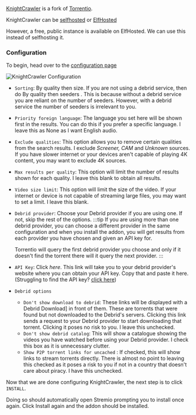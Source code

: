 
<AddonLinks id="knightcrawler" manifest="https://knightcrawler.elfhosted.com/manifest.json" configurable={true} configurationRequired={false} source="https://github.com/knightcrawler-stremio/knightcrawler"/> 

[KnightCrawler](https://github.com/knightcrawler-stremio/knightcrawler) is a fork of [Torrentio](addons?addon=torrentio).

KnightCrawler can be [selfhosted](https://github.com/knightcrawler-stremio/knightcrawler?tab=readme-ov-file#using) or [ElfHosted](https://elfhosted.com/apps/torrentio/)

However, a free, public instance is available on ElfHosted. We can use this instead of selfhosting it.

<h3>Configuration</h3>

To begin, head over to the [configuration page](https://knightcrawler.elfhosted.com/configure)

![KnightCrawler Configuration](/img/stremio/knightcrawler_setup.png)

- `Sorting`: By quality then size. If you are not using a debrid service, then do By quality then seeders . 
                This is because without a debrid service you are reliant on the number of seeders. 
            However, with a debrid service the number of seeders is irrelevant to you.
- `Priority foreign language`: The language you set here will be shown first in the results. 
                                You can do this if you prefer a specific language. 
                                I leave this as None as I want English audio.
- `Exclude qualities`: This option allows you to remove certain qualities from the search results. 
                        I exclude *Screener, CAM* and *Unknown* sources. 
                        If you have slower internet or your devices aren't capable of playing 4K content, you may want to exclude 4K sources.
- `Max results per quality`: This option will limit the number of results shown for each quality. 
                                I leave this blank to obtain all results.
- `Video size limit`: This option will limit the size of the video. 
                        If your internet or device is not capable of streaming large files, you may want to set a limit. 
                        I leave this blank.
- `Debrid provider`: Choose your Debrid provider if you are using one. 
                        If not, skip the rest of the options.
    :::tip
    If you are using more than one debrid provider, you can choose a different provider in the same configuration and when you install the addon, you will get results from each provider you have chosen and given an API key for.

    Torrentio will query the first debrid provider you choose and only if it doesn't find the torrent there will it query the next provider.
    :::
- `API Key`: Click *here*. This link will take you to your debrid provider's website where you can obtain your API key. 
                Copy that and paste it here. (Struggling to find the API key? [click here](faq#where-can-i-find-my-debrid-api-key))
- `Debrid options`
    - `Don't show download to debrid`: These links will be displayed with a Debrid Download] in front of them. 
                                        These are torrents that were found but not downloaded to the Debrid's servers. 
                                        Clicking this link sends a request to your Debrid provider to start downloading that torrent. 
                                        Clicking it poses no risk to you. 
                                        I leave this unchecked.
    - `Don't show debrid catalog`: This will show a catalogue showing the videos you have watched before using your Debrid provider. 
                                    I check this box as it is unnecessary clutter.
    - `Show P2P torrent links for uncached` :  If checked, this will show links to stream torrents directly. 
                                                There is almost no point to leaving this checked as it poses a risk to you if not in a country that doesn't care about piracy. 
                                                I have this unchecked.

Now that we are done configuring KnightCrawler, the next step is to click `INSTALL`. 

Doing so should automatically open Stremio prompting you to install once again. 
Click Install again and the addon should be installed.